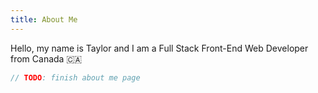 ```yaml
---
title: About Me
---
```


Hello, my name is Taylor and I am a Full Stack Front-End Web Developer from Canada 🇨🇦

```js
// TODO: finish about me page
```
